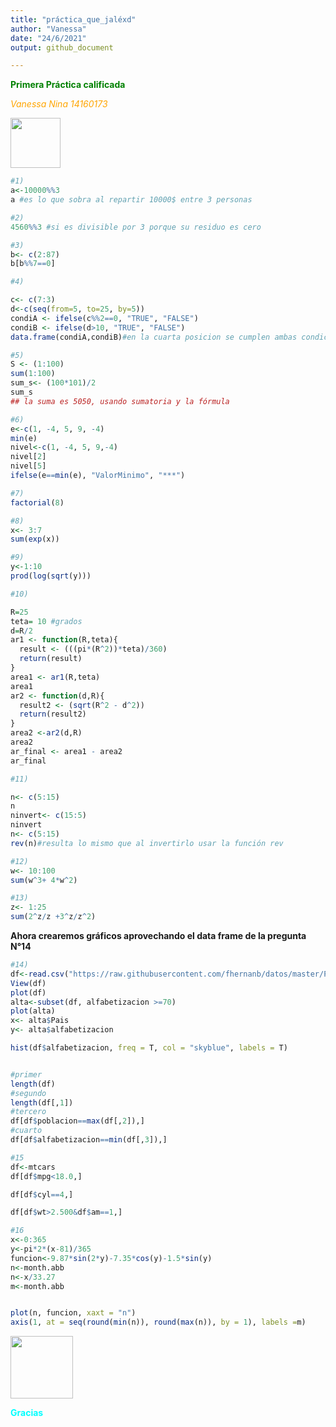 ```yaml
---
title: "práctica_que_jaléxd"
author: "Vanessa"
date: "24/6/2021"
output: github_document

---
```

<span style="color:green"> **Primera Práctica calificada**
</span>

<span style="color:orange"> *Vanessa Nina 14160173*
</span>

<img src="https://upload.wikimedia.org/wikipedia/commons/3/3a/UNMSM_coatofarms_seal.svg" width="80" height="80">


```r

#1)
a<-10000%%3
a #es lo que sobra al repartir 10000$ entre 3 personas
```

```r
#2)
4560%%3 #si es divisible por 3 porque su residuo es cero
```

```r
#3)
b<- c(2:87)
b[b%%7==0]
```

```r
#4)

c<- c(7:3)
d<-c(seq(from=5, to=25, by=5))
condiA <- ifelse(c%%2==0, "TRUE", "FALSE")
condiB <- ifelse(d>10, "TRUE", "FALSE")
data.frame(condiA,condiB)#en la cuarta posicion se cumplen ambas condiciones
```

```r
#5)
S <- (1:100)
sum(1:100)
sum_s<- (100*101)/2
sum_s
## la suma es 5050, usando sumatoria y la fórmula
```

```r
#6)
e<-c(1, -4, 5, 9, -4)
min(e)
nivel<-c(1, -4, 5, 9,-4)
nivel[2]
nivel[5]
ifelse(e==min(e), "ValorMinimo", "***")
```

```r
#7)
factorial(8)
```

```r
#8)
x<- 3:7
sum(exp(x))
```

```r
#9)
y<-1:10
prod(log(sqrt(y)))
```

```r
#10)

R=25
teta= 10 #grados
d=R/2
ar1 <- function(R,teta){
  result <- (((pi*(R^2))*teta)/360)
  return(result)
}
area1 <- ar1(R,teta)
area1
ar2 <- function(d,R){
  result2 <- (sqrt(R^2 - d^2))
  return(result2)
}
area2 <-ar2(d,R)
area2
ar_final <- area1 - area2
ar_final
```

```r
#11)

n<- c(5:15)
n
ninvert<- c(15:5)
ninvert
n<- c(5:15)
rev(n)#resulta lo mismo que al invertirlo usar la función rev
```

```r
#12)
w<- 10:100
sum(w^3+ 4*w^2)
```

```r
#13)
z<- 1:25
sum(2^z/z +3^z/z^2)
```
**Ahora crearemos gráficos aprovechando el data frame de la pregunta N°14**

```r
#14)
df<-read.csv("https://raw.githubusercontent.com/fhernanb/datos/master/Paises.txt",sep="",dec=".")
View(df)
plot(df)
alta<-subset(df, alfabetizacion >=70)
plot(alta)
x<- alta$Pais
y<- alta$alfabetizacion

hist(df$alfabetizacion, freq = T, col = "skyblue", labels = T)


#primer 
length(df)
#segundo
length(df[,1])
#tercero
df[df$poblacion==max(df[,2]),]
#cuarto
df[df$alfabetizacion==min(df[,3]),]
```

```r
#15
df<-mtcars
df[df$mpg<18.0,]

df[df$cyl==4,]

df[df$wt>2.500&df$am==1,]
```

```r
#16
x<-0:365
y<-pi*2*(x-81)/365
funcion<-9.87*sin(2*y)-7.35*cos(y)-1.5*sin(y)
n<-month.abb
n<-x/33.27
m<-month.abb


plot(n, funcion, xaxt = "n")
axis(1, at = seq(round(min(n)), round(max(n)), by = 1), labels =m)

```



<img src="https://media.giphy.com/media/vFKqnCdLPNOKc/giphy.gif" width="100" height="100" />

<span style="color:Cyan"> **Gracias**
</span>


